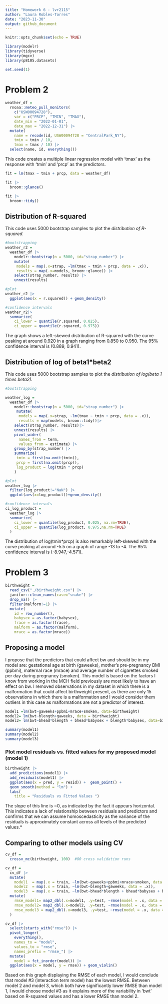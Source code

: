 ```yaml
---
title: "Homework 6 - lvr2115"
author: "Laura Robles-Torres"
date: "2023-11-30"
output: github_document
---
```


```r
knitr::opts_chunk$set(echo = TRUE)
```

```r
library(modelr)
library(tidyverse)
library(mgcv)
library(p8105.datasets)

set.seed(1)
```

# Problem 2

```r
weather_df = 
  rnoaa::meteo_pull_monitors(
    c("USW00094728"),
    var = c("PRCP", "TMIN", "TMAX"), 
    date_min = "2022-01-01",
    date_max = "2022-12-31") |>
  mutate(
    name = recode(id, USW00094728 = "CentralPark_NY"),
    tmin = tmin / 10,
    tmax = tmax / 10) |>
  select(name, id, everything())
```

This code creates a multiple linear regression model with 'tmax' as the response with 'tmin' and 'prcp' as the predictors. 

```r
fit = lm(tmax ~ tmin + prcp, data = weather_df)

fit |> 
  broom::glance()

fit |>
  broom::tidy()
```

## Distribution of R-squared

This code uses 5000 bootstrap samples to plot the *distribution of R-squared.*

```r
#bootstrapping
weather_r2 = 
  weather_df |> 
    modelr::bootstrap(n = 5000, id="strap_number") |> 
    mutate(
     models = map(.x=strap, ~lm(tmax ~ tmin + prcp, data = .x)),
     results = map(.x=models, broom::glance)) |> 
    select(strap_number, results) |>
    unnest(results) 

#plot
weather_r2 |> 
  ggplot(aes(x = r.squared)) + geom_density()

#confidence intervals
weather_r2|>
  summarize(
    ci_lower = quantile(r.squared, 0.025), 
    ci_upper = quantile(r.squared, 0.975))
```

The graph shows a left-skewed distribution of R-squared with the curve peaking at around 0.920 in a graph ranging from 0.850 to 0.950. The 95% confidence interval is (0.889,	0.941).

## Distribution of log of beta1*beta2

This code uses 5000 bootstrap samples to plot the *distribution of log(beta 1  times beta2).*

```r
#bootstrapping

weather_log =
  weather_df |> 
    modelr::bootstrap(n = 5000, id="strap_number") |> 
     mutate(
      models = map(.x=strap, ~lm(tmax ~ tmin + prcp, data = .x)),
      results = map(models, broom::tidy))|>
    select(strap_number, results)|>
    unnest(results) |> 
    pivot_wider(
      names_from = term, 
      values_from = estimate) |>
    group_by(strap_number) |>
    summarize(
     tmin = first(na.omit(tmin)),
     prcp = first(na.omit(prcp)),
     log_product = log(tmin * prcp)
    )

#plot
weather_log |>
  filter(log_product!="NaN") |>
  ggplot(aes(x=log_product))+geom_density()

#confidence intervals 
ci_log_product =
  weather_log |> 
  summarize(
    ci_lower = quantile(log_product, 0.025, na.rm=TRUE),
    ci_upper = quantile(log_product, 0.975,na.rm=TRUE)
  )
```

The distribution of log(tmin*prcp) is also remarkably left-skewed with the curve peaking at around -5.5 on a graph of range -13 to -4. The 95% confidence interval is (-8.947,-4.571). 

# Problem 3

```r
birthweight = 
  read_csv("./birthweight.csv") |>
  janitor::clean_names(case="snake") |>
  drop_na() |>
  filter(malform!=1) |>
  mutate(
    id = row_number(),
    babysex = as.factor(babysex),
    frace = as.factor(frace),
    malform = as.factor(malform),
    mrace = as.factor(mrace))
```

## Proposing a model

I propose that the predictors that could affect bw and should be in my model are: gestational age at birth (gaweeks), mother's pre-pregnancy BMI (ppbmi), maternal race (mrace) and average number of cigarettes smoked per day during pregnancy (smoken). This model is based on the factors I know from working in the MCH field previously are most likely to have an effect on bw. I removed observations in my dataset in which there is a malformation that could affect birthweight present, as there are only 15 observations in which there is a malformation and I would consider them outliers in this case as malformations are not a predictor of interest. 

```r
model1 =lm(bwt~gaweeks+ppbmi+mrace+smoken, data=birthweight)
model2= lm(bwt~blength+gaweeks, data = birthweight)
model3= lm(bwt~bhead*blength + bhead*babysex + blength*babysex, data=birthweight)

summary(model1)
summary(model2)
summary(model3)
```

### Plot model residuals vs. fitted values for my proposed model (model 1)

```r
birthweight |> 
  add_predictions(model1) |>
  add_residuals(model1) |>
  ggplot(aes(x = pred, y = resid)) +  geom_point() +
  geom_smooth(method = "lm") +
  labs(
    title = "Residuals vs Fitted Values ")
```

The slope of this line is ~0, as indicated by the fact it appears horizontal. This indicates a lack of relationship between residuals and predictors and confirms that we can assume homoscedasticity as the variance of the residuals is approximately constant across all levels of the predicted values.*

## Comparing to other models using CV

```r
cv_df =
  crossv_mc(birthweight, 100)  #80 cross validation runs

cv_df = 
  cv_df |> 
  mutate(
    model1  = map(.x = train, ~lm(bwt~gaweeks+ppbmi+mrace+smoken, data = .x)),
    model2  = map(.x = train, ~lm(bwt~blength+gaweeks, data = .x)),
    model3  = map(.x = train, ~lm(bwt~bhead*blength + bhead*babysex + blength*babysex, data = .x))) |>
  mutate(
    rmse_model1= map2_dbl(.x=model1, .y=test, ~rmse(model = .x, data = .y)),
    rmse_model2= map2_dbl(.x=model2, .y=test, ~rmse(model = .x, data = .y)),
    rmse_model3 = map2_dbl(.x=model3, .y=test, ~rmse(model = .x, data = .y)) 
  ) 
```

```r
cv_df |> 
  select(starts_with("rmse")) |> 
  pivot_longer(
    everything(),
    names_to = "model", 
    values_to = "rmse",
    names_prefix = "rmse_") |> 
  mutate(
    model = fct_inorder(model)) |> 
  ggplot(aes(x = model, y = rmse)) + geom_violin()
```

Based on this graph displaying the RMSE of each model, I would conclude that model #3 (interaction term model) has the lowest RMSE. Between model 2 and model 3, which both have significantly lower RMSE than model 1, I would choose model #3 as it explains more of the variability in 'bwt' based on R-squared values and has a lower RMSE than model 2. 
